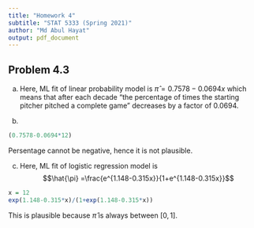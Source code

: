 ---
title: "Homework 4"
subtitle: "STAT 5333 (Spring 2021)"
author: "Md Abul Hayat"
output: pdf_document
---

## Problem 4.3
(a) Here, ML fit of linear probability model is $\hat{\pi} = 0.7578-0.0694x$ which means that after each decade "the percentage of times the starting pitcher pitched a complete game" decreases by a factor of 0.0694.

(b) 
```{r}
(0.7578-0.0694*12)
```
Persentage cannot be negative, hence it is not plausible.

(c) Here, ML fit of logistic regression model is $$\hat{\pi} =\frac{e^{1.148-0.315x}}{1+e^{1.148-0.315x}}$$
```{r}
x = 12
exp(1.148-0.315*x)/(1+exp(1.148-0.315*x))
```
This is plausible because $\hat{\pi}$ is always between $[0, 1]$.

